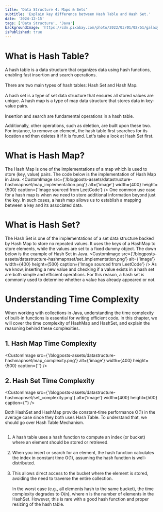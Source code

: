 ```yaml
---
title: 'Data Structure 4: Maps & Sets'
subtitle: 'Explain key difference between Hash Table and Hash Set.'
date: '2024-12-15'
tags: ['Data Structure', 'Java']
backgroundImage: 'https://cdn.pixabay.com/photo/2022/03/01/02/51/galaxy-7040416_1280.png'
isPublished: true
---
```


# What is Hash Table?
A hash table is a data structure that organizes data using hash functions, enabling fast insertion and search operations.
<br></br>
There are two main types of hash tables: <Highlight>Hash Set</Highlight> and <Highlight>Hash Map</Highlight>.
<br></br>
A hash set is a type of set data structure that ensures all stored values are <Underline>unique</Underline>.
A hash map is a type of map data structure that stores data in <Underline>key-value pairs</Underline>.
<br></br>
Insertion and search are fundamental operations in a hash table.

Additionally, other operations, such as deletion, are built upon these two. 
For instance, to remove an element, the hash table first searches for its location and then deletes it if it is found.
Let's take a look at Hash Set first.

# What is Hash Map?
The Hash Map is one of the implementations of a map which is used to store <Underline>(key, value)</Underline> pairs.
The code below is the implementation of Hash Map in Java.
<CustomImage src={'/blogposts-assets/datastructure-hashmapnset/map_implementation.png'} alt={'image'} width={400} height={500} caption={'Image sourced from LeetCode'} />
One common use case for a hash map is when we need to store additional information beyond just the key. 
In such cases, a hash map allows us to establish a mapping between a key and its associated data.

# What is Hash Set?
The Hash Set is one of the implementations of a set data structure backed by Hash Map to store <Underline>no repeated values</Underline>. 
It uses the keys of a HashMap to store elements, while the values are set to a fixed dummy object.
The down below is the example of Hash Set in Java.
<CustomImage src={'/blogposts-assets/datastructure-hashmapnset/set_implementation.png'} alt={'image'} width={400} height={500} caption={'Image sourced from LeetCode'} />
As we know, inserting a new value and checking if a value exists in a hash set are both simple and efficient operations.
For this reason, a hash set is commonly used to determine whether <Underline>a value has already appeared or not</Underline>.

# Understanding Time Complexity
When working with collections in Java, understanding the time complexity of built-in functions is essential for writing efficient code.
In this chapter, we will cover the time complexity of HashMap and HashSet, and explain the reasoning behind these complexities.

## 1. Hash Map Time Complexity
<CustomImage src={'/blogposts-assets/datastructure-hashmapnset/map_complexity.png'} alt={'image'} width={400} height={500} caption={''} />

## 2. Hash Set Time Complexity
<CustomImage src={'/blogposts-assets/datastructure-hashmapnset/set_complexity.png'} alt={'image'} width={400} height={500} caption={''} />

Both HashSet and HashMap provide constant-time performance O(1) in the average case since they both uses Hash Table. 
To understand that, we should go over Hash Table Mechanism.
<br></br>
1. A hash table uses a hash function to compute an index (or bucket) where an element should be stored or retrieved.
<br></br>
2. When you insert or search for an element, the hash function calculates the index in constant time O(1), assuming the hash function is well-distributed.
<br></br>
3. This allows <Underline>direct access</Underline> to the bucket where the element is stored, avoiding the need to traverse the entire collection. 
<br></br>
In the worst case (e.g., all elements hash to the same bucket), the time complexity degrades to O(n), where n is the number of elements in the HashSet.
However, this is rare with a good hash function and proper resizing of the hash table.